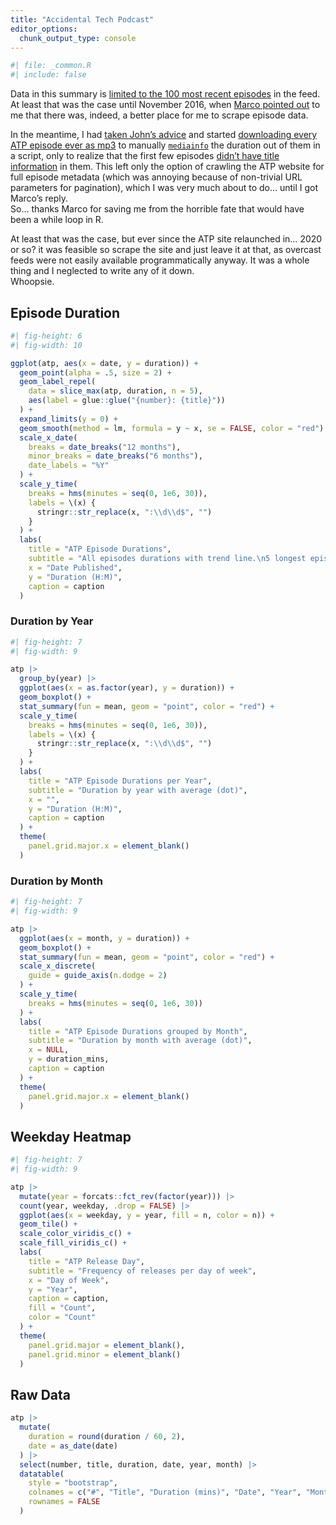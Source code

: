```yaml
---
title: "Accidental Tech Podcast"
editor_options: 
  chunk_output_type: console
---
```


```r
#| file: _common.R
#| include: false
```


Data in this summary is [limited to the 100 most recent episodes](https://twitter.com/caseyliss/status/706885764236361728) in the feed.  
At least that was the case until November 2016, when [Marco pointed out](https://twitter.com/marcoarment/status/801550714568900608) to me that there was, indeed, a better place for me to scrape episode data. 

In the meantime, I had [taken John's advice](https://twitter.com/siracusa/status/801444008404914176) and started [downloading every ATP episode ever as mp3](https://twitter.com/Jemus42/status/801451942560022528) to manually [`mediainfo`](https://en.wikipedia.org/wiki/MediaInfo) the duration out of them in a script, only to realize that the first few episodes [didn't have title information](https://twitter.com/Jemus42/status/801504118816833536) in them. This left only the option of crawling the ATP website for full episode metadata (which was annoying because of non-trivial URL parameters for pagination), which I was very much about to do… until I got Marco's reply.  
So… thanks Marco for saving me from the horrible fate that would have been a while loop in R.

At least that was the case, but ever since the ATP site relaunched in... 2020 or so? it was feasible so scrape the site and just leave it at that, as overcast feeds were not easily available programmatically anyway. It was a whole thing and I neglected to write any of it down.  
Whoopsie. 

## Episode Duration

```r
#| fig-height: 6
#| fig-width: 10

ggplot(atp, aes(x = date, y = duration)) +
  geom_point(alpha = .5, size = 2) +
  geom_label_repel(
    data = slice_max(atp, duration, n = 5),
    aes(label = glue::glue("{number}: {title}"))
  ) +
  expand_limits(y = 0) +
  geom_smooth(method = lm, formula = y ~ x, se = FALSE, color = "red") +
  scale_x_date(
    breaks = date_breaks("12 months"),
    minor_breaks = date_breaks("6 months"),
    date_labels = "%Y"
  ) +
  scale_y_time(
    breaks = hms(minutes = seq(0, 1e6, 30)),
    labels = \(x) {
      stringr::str_replace(x, ":\\d\\d$", "")
    }
  ) +
  labs(
    title = "ATP Episode Durations",
    subtitle = "All episodes durations with trend line.\n5 longest episodes are labelled with their episode number.",
    x = "Date Published",
    y = "Duration (H:M)",
    caption = caption
  )
```

### Duration by Year

```r
#| fig-height: 7
#| fig-width: 9

atp |>
  group_by(year) |>
  ggplot(aes(x = as.factor(year), y = duration)) +
  geom_boxplot() +
  stat_summary(fun = mean, geom = "point", color = "red") +
  scale_y_time(
    breaks = hms(minutes = seq(0, 1e6, 30)),
    labels = \(x) {
      stringr::str_replace(x, ":\\d\\d$", "")
    }
  ) +
  labs(
    title = "ATP Episode Durations per Year",
    subtitle = "Duration by year with average (dot)",
    x = "",
    y = "Duration (H:M)",
    caption = caption
  ) +
  theme(
    panel.grid.major.x = element_blank()
  )
```

### Duration by Month

```r
#| fig-height: 7
#| fig-width: 9

atp |>
  ggplot(aes(x = month, y = duration)) +
  geom_boxplot() +
  stat_summary(fun = mean, geom = "point", color = "red") +
  scale_x_discrete(
    guide = guide_axis(n.dodge = 2)
  ) +
  scale_y_time(
    breaks = hms(minutes = seq(0, 1e6, 30))
  ) +
  labs(
    title = "ATP Episode Durations grouped by Month",
    subtitle = "Duration by month with average (dot)",
    x = NULL,
    y = duration_mins,
    caption = caption
  ) +
  theme(
    panel.grid.major.x = element_blank()
  )
```

## Weekday Heatmap

```r
#| fig-height: 7
#| fig-width: 9

atp |>
  mutate(year = forcats::fct_rev(factor(year))) |>
  count(year, weekday, .drop = FALSE) |>
  ggplot(aes(x = weekday, y = year, fill = n, color = n)) +
  geom_tile() +
  scale_color_viridis_c() +
  scale_fill_viridis_c() +
  labs(
    title = "ATP Release Day",
    subtitle = "Frequency of releases per day of week",
    x = "Day of Week",
    y = "Year",
    caption = caption,
    fill = "Count",
    color = "Count"
  ) +
  theme(
    panel.grid.major = element_blank(),
    panel.grid.minor = element_blank()
  )
```


## Raw Data 

```r
atp |>
  mutate(
    duration = round(duration / 60, 2),
    date = as_date(date)
  ) |>
  select(number, title, duration, date, year, month) |>
  datatable(
    style = "bootstrap",
    colnames = c("#", "Title", "Duration (mins)", "Date", "Year", "Month"),
    rownames = FALSE
  )
```
